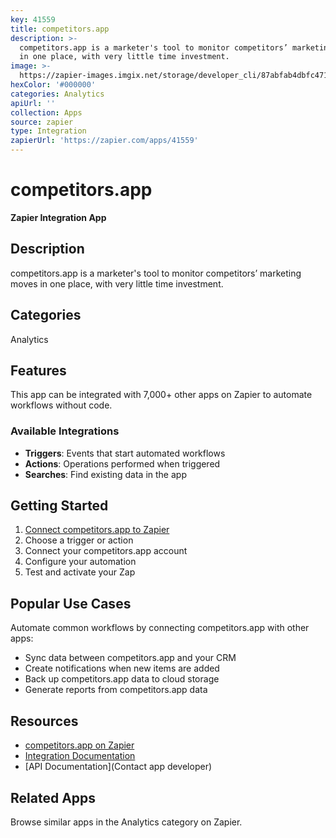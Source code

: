 ```yaml
---
key: 41559
title: competitors.app
description: >-
  competitors.app is a marketer's tool to monitor competitors’ marketing moves
  in one place, with very little time investment.
image: >-
  https://zapier-images.imgix.net/storage/developer_cli/87abfab4dbfc47183e9004e7807e0ab1.png?auto=format%2Ccompress&ixlib=python-3.0.0&q=50
hexColor: '#000000'
categories: Analytics
apiUrl: ''
collection: Apps
source: zapier
type: Integration
zapierUrl: 'https://zapier.com/apps/41559'
---
```

# competitors.app

**Zapier Integration App**

## Description

competitors.app is a marketer's tool to monitor competitors’ marketing moves in one place, with very little time investment.

## Categories

Analytics

## Features

This app can be integrated with 7,000+ other apps on Zapier to automate workflows without code.

### Available Integrations

- **Triggers**: Events that start automated workflows
- **Actions**: Operations performed when triggered
- **Searches**: Find existing data in the app

## Getting Started

1. [Connect competitors.app to Zapier](https://zapier.com/apps/41559)
2. Choose a trigger or action
3. Connect your competitors.app account
4. Configure your automation
5. Test and activate your Zap

## Popular Use Cases

Automate common workflows by connecting competitors.app with other apps:

- Sync data between competitors.app and your CRM
- Create notifications when new items are added
- Back up competitors.app data to cloud storage
- Generate reports from competitors.app data

## Resources

- [competitors.app on Zapier](https://zapier.com/apps/41559)
- [Integration Documentation](https://zapier.com/apps/41559/integrations)
- [API Documentation](Contact app developer)

## Related Apps

Browse similar apps in the Analytics category on Zapier.
